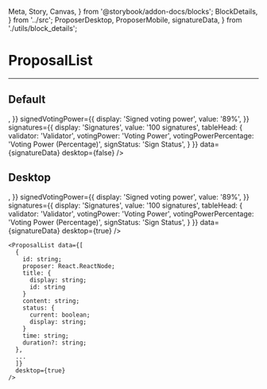   Meta, Story, Canvas,
} from '@storybook/addon-docs/blocks';
  BlockDetails,
} from '../src';
  ProposerDesktop, ProposerMobile, signatureData,
} from './utils/block_details';

<Meta title="BlockDetails" component={BlockDetails} />

# ProposalList
---

## Default
<Canvas>
  <Story name="Default">
    <BlockDetails
    title='Block # 2,768,644'
    txHash={{
    display: 'Tx Hash',
    value: '73FCAFE9BAF19BB405086CFFA1C8FEC510486AFAC5CBD48A2F57A3C79ABA1255',
    }}
    time={{
    display: 'Time',
    value: '10 Jan 2020, 12:59:27 UTC',
    }}
    noTransactions={{
    display: 'No of Transactions',
    value: '1',
    }}
    proposer={{
      display: 'Proposer',
      value: <ProposerMobile/>,
    }}
    signedVotingPower={{
    display: 'Signed voting power',
    value: '89%',
    }}
    signatures={{
    display: 'Signatures',
    value: '100 signatures',
    tableHead: {
      validator: 'Validator',
      votingPower: 'Voting Power',
      votingPowerPercentage: 'Voting Power (Percentage)',
      signStatus: 'Sign Status',
    }
    }}
    data={signatureData}
    desktop={false} />
  </Story>
</Canvas>

## Desktop
<Canvas>
  <Story name="Desktop">
    <BlockDetails
    title='Block # 2,768,644'
    txHash={{
    display: 'Tx Hash',
    value: '73FCAFE9BAF19BB405086CFFA1C8FEC510486AFAC5CBD48A2F57A3C79ABA1255',
    }}
    time={{
    display: 'Time',
    value: '10 Jan 2020, 12:59:27 UTC',
    }}
    noTransactions={{
    display: 'No of Transactions',
    value: '1',
    }}
    proposer={{
      display: 'Proposer',
      value: <ProposerDesktop/>,
    }}
    signedVotingPower={{
    display: 'Signed voting power',
    value: '89%',
    }}
    signatures={{
    display: 'Signatures',
    value: '100 signatures',
    tableHead: {
      validator: 'Validator',
      votingPower: 'Voting Power',
      votingPowerPercentage: 'Voting Power (Percentage)',
      signStatus: 'Sign Status',
    }
    }}
    data={signatureData}
    desktop={true} />
  </Story>
</Canvas>

```
<ProposalList data={[
  {
    id: string;
    proposer: React.ReactNode;
    title: {
      display: string;
      id: string
    }
    content: string;
    status: {
      current: boolean;
      display: string;
    }
    time: string;
    duration?: string;
  },
  ...
  ]}
  desktop={true}
/>
```
